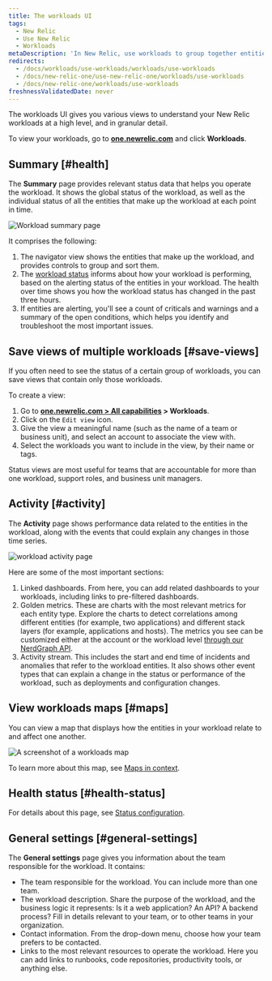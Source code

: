 ```yaml
---
title: The workloads UI
tags:
  - New Relic
  - Use New Relic
  - Workloads
metaDescription: 'In New Relic, use workloads to group together entities that make up a specific business service, making it easier to isolate and troubleshoot issues.'
redirects:
  - /docs/workloads/use-workloads/workloads/use-workloads
  - /docs/new-relic-one/use-new-relic-one/workloads/use-workloads
  - /docs/new-relic-one/workloads/use-workloads
freshnessValidatedDate: never
---
```


The workloads UI gives you various views to understand your New Relic workloads at a high level, and in granular detail.

To view your workloads, go to <DNT>**[one.newrelic.com](https://one.newrelic.com/all-capabilities)**</DNT> and click <DNT>**Workloads**</DNT>.

## Summary [#health]

The <DNT>**Summary**</DNT> page provides relevant status data that helps you operate the workload. It shows the global status of the workload, as well as the individual status of all the entities that make up the workload at each point in time.

<img
  title="Workload summary page"
  alt="Workload summary page"
  src="/images/workloads_screenshot-crop_workload-summary-page.webp"
/>

It comprises the following:

1. The navigator view shows the entities that make up the workload, and provides controls to group and sort them.
2. The [workload status](/docs/new-relic-one/use-new-relic-one/workloads/workload-status-views-notifications/) informs about how your workload is performing, based on the alerting status of the entities in your workload. The health over time shows you how the workload status has changed in the past three hours.
3. If entities are alerting, you'll see a count of criticals and warnings and a summary of the open conditions, which helps you identify and troubleshoot the most important issues.

## Save views of multiple workloads [#save-views]

If you often need to see the status of a certain group of workloads, you can save views that contain only those workloads.

To create a view:

1. Go to <DNT>**[one.newrelic.com > All capabilities](https://one.newrelic.com/all-capabilities) > Workloads**</DNT>.
2. Click on the <Icon name="fe-edit-2"/> `Edit view` icon.
3. Give the view a meaningful name (such as the name of a team or business unit), and select an account to associate the view with.
4. Select the workloads you want to include in the view, by their name or tags.

Status views are most useful for teams that are accountable for more than one workload, support roles, and business unit managers.

## Activity [#activity]

The <DNT>**Activity**</DNT> page shows performance data related to the entities in the workload, along with the events that could explain any changes in those time series.

<img
  title="workload activity page"
  alt="workload activity page"
  src="/images/workloads_screenshot-crop_workload-activity-page.webp"
/>

Here are some of the most important sections:

1. Linked dashboards. From here, you can add related dashboards to your workloads, including links to pre-filtered dashboards.
2. Golden metrics. These are charts with the most relevant metrics for each entity type. Explore the charts to detect correlations among different entities (for example, two applications) and different stack layers (for example, applications and hosts). The metrics you see can be customized either at the account or the workload level [through our NerdGraph API](/docs/apis/nerdgraph/examples/golden-metrics-entities-nerdgraph-api-tutorial/#customize-golden-metrics).
3. Activity stream. This includes the start and end time of incidents and anomalies that refer to the workload entities. It also shows other event types that can explain a change in the status or performance of the workload, such as deployments and configuration changes.

## View workloads maps [#maps]

You can view a map that displays how the entities in your workload relate to and affect one another.

<img
  title="Workloads map"
  alt="A screenshot of a workloads map"
  src="/images/workloads_screenshot-crop_workload-map.webp"
/>

To learn more about this map, see [Maps in context](/docs/new-relic-solutions/new-relic-one/ui-data/maps-in-context).

## Health status [#health-status]

For details about this page, see [Status configuration](/docs/new-relic-solutions/new-relic-one/workloads/workload-status-configuration).

## General settings [#general-settings]

The <DNT>**General settings**</DNT> page gives you information about the team responsible for the workload. It contains:

* The team responsible for the workload. You can include more than one team.
* The workload description. Share the purpose of the workload, and the business logic it represents: Is it a web application? An API? A backend process? Fill in details relevant to your team, or to other teams in your organization.
* Contact information. From the drop-down menu, choose how your team prefers to be contacted.
* Links to the most relevant resources to operate the workload. Here you can add links to runbooks, code repositories, productivity tools, or anything else.
